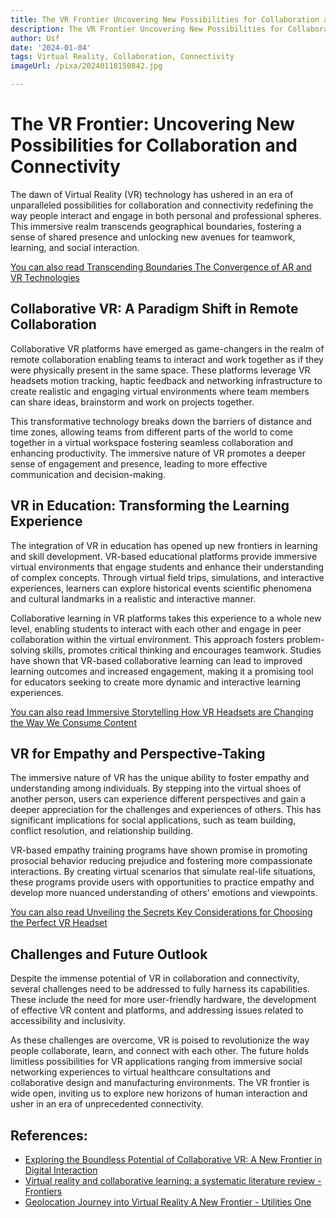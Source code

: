 ```yaml
---
title: The VR Frontier Uncovering New Possibilities for Collaboration and Connectivity
description: The VR Frontier Uncovering New Possibilities for Collaboration and Connectivity
author: Usf
date: '2024-01-04'
tags: Virtual Reality, Collaboration, Connectivity
imageUrl: /pixa/20240118150842.jpg

---
```

# The VR Frontier: Uncovering New Possibilities for Collaboration and Connectivity

The dawn of Virtual Reality (VR) technology has ushered in an era of unparalleled possibilities for collaboration and connectivity redefining the way people interact and engage in both personal and professional spheres. This immersive realm transcends geographical boundaries, fostering a sense of shared presence and unlocking  new avenues for teamwork, learning, and  social interaction.

[You can also read Transcending Boundaries  The Convergence of AR and VR Technologies](Transcending%20Boundaries%20The%20Convergence%20of%20AR%20and%20VR%20Technologies)


## Collaborative VR: A Paradigm Shift in Remote Collaboration

Collaborative VR  platforms have  emerged as game-changers in the realm of remote collaboration enabling teams to  interact and work together  as if they were physically present in the same space.  These platforms leverage VR headsets motion tracking, haptic feedback  and networking infrastructure  to create realistic and engaging virtual  environments where team members can share ideas, brainstorm  and  work on projects together.

This transformative technology breaks down the barriers of distance  and time zones, allowing teams from different parts of the world to come together in a virtual  workspace  fostering seamless collaboration and  enhancing productivity. The  immersive  nature of VR promotes a deeper sense  of engagement and presence, leading to more effective communication and decision-making.

##  VR in Education: Transforming  the Learning Experience

The integration of VR in education has opened  up new frontiers in  learning and skill development. VR-based educational  platforms provide immersive virtual environments that engage students and enhance their understanding of complex concepts. Through virtual field trips,  simulations, and interactive experiences, learners  can explore historical events  scientific phenomena and  cultural landmarks in a realistic and interactive manner.

Collaborative learning in VR platforms takes this experience to a whole  new level, enabling  students to interact with each other and engage in peer collaboration within the virtual environment. This approach  fosters problem-solving skills, promotes critical thinking and encourages teamwork. Studies have shown that VR-based collaborative learning can lead to improved learning outcomes and increased engagement, making it a promising tool for educators seeking to create more dynamic and interactive learning experiences.

[You can also read Immersive Storytelling How VR Headsets are Changing the Way We Consume Content](Immersive%20Storytelling%20How%20VR%20Headsets%20are%20Changing%20the%20Way%20We%20Consume%20Content)


## VR  for Empathy and Perspective-Taking

The immersive nature of VR has the unique ability  to foster empathy and understanding among individuals. By stepping into the virtual shoes of another person,  users can experience different perspectives and gain a deeper appreciation for the challenges and experiences of others. This has significant implications for  social  applications, such as team building, conflict resolution, and relationship building.

VR-based empathy training programs have shown promise  in promoting prosocial behavior reducing prejudice and fostering more compassionate interactions. By  creating virtual scenarios that simulate real-life situations, these  programs  provide users with opportunities to  practice empathy and develop more nuanced understanding of others' emotions and viewpoints.

[You can also read Unveiling the Secrets Key Considerations for Choosing the Perfect VR Headset](Unveiling%20the%20Secrets%20Key%20Considerations%20for%20Choosing%20the%20Perfect%20VR%20Headset)


## Challenges and Future Outlook

Despite the immense potential of VR in collaboration and connectivity,  several challenges need to  be addressed to fully  harness its capabilities. These include  the  need for more user-friendly hardware, the development of effective VR  content and platforms,  and addressing issues related to accessibility and inclusivity.

As these challenges are overcome, VR is poised  to revolutionize  the way people collaborate, learn, and connect with each other. The future holds limitless possibilities for VR applications ranging from  immersive social networking  experiences to virtual healthcare consultations and collaborative  design and manufacturing environments. The VR frontier is  wide  open, inviting us to explore new  horizons of human interaction and usher in an era of unprecedented connectivity.

## References:
- [Exploring the Boundless Potential of Collaborative VR: A New Frontier in Digital Interaction](https://www.linkedin.com/pulse/exploring-boundless-potential-collaborative-vr-new-frontier-shoaib-ch)
- [Virtual reality and collaborative learning: a systematic literature review - Frontiers](https://www.frontiersin.org/articles/10.3389/frvir.2023.1159905)
- [Geolocation Journey into Virtual Reality A New Frontier - Utilities One](https://utilitiesone.com/geolocation-journey-into-virtual-reality-a-new-frontier)
